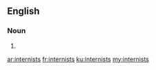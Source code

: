 ==English==

===Noun===
{{head|en|noun plural form}}

# {{plural of|internist|lang=en}}

[[ar:internists]]
[[fr:internists]]
[[ku:internists]]
[[my:internists]]